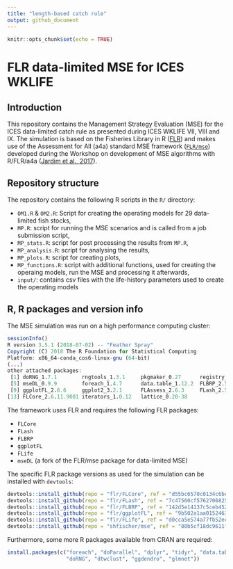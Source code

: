 ```yaml
---
title: "length-based catch rule"
output: github_document
---
```


```r
knitr::opts_chunk$set(echo = TRUE)
```

# FLR data-limited MSE for ICES WKLIFE

## Introduction

This repository contains the Management Strategy Evaluation (MSE) for the ICES data-limited catch rule as presented during ICES WKLIFE VII, VIII and IX.
The simulation is based on the Fisheries Library in R ([FLR](http://www.flr-project.org/)) and makes use of the Assessment for All (a4a) standard MSE framework ([`FLR/mse`](github.com/FLR/mse)) developed during the Workshop on development of MSE algorithms with R/FLR/a4a ([Jardim et al., 2017](https://ec.europa.eu/jrc/en/publication/assessment-all-initiativea4a-workshop-development-mse-algorithms-rflra4a)).

## Repository structure

The repository contains the following R scripts in the `R/` directory:

* `OM1.R` & `OM2.R`: Script for creating the operating models for 29 data-limited fish stocks,
* `MP.R`: script for running the MSE scenarios and is called from a job submission script, 
* `MP_stats.R`: script for post processing the results from `MP.R`,
* `MP_analysis.R`: script for analysing the results,
* `MP_plots.R`: script for creating plots,
* `MP_functions.R`: script with additional functions, used for creating the operaing models, run the MSE and processing it afterwards,
* `input/`: contains csv files with the life-history parameters used to create the operating models

## R, R packages and version info

The MSE simulation was run on a high performance computing cluster:
```r
sessionInfo()
R version 3.5.1 (2018-07-02) -- "Feather Spray"
Copyright (C) 2018 The R Foundation for Statistical Computing
Platform: x86_64-conda_cos6-linux-gnu (64-bit)
(...)
other attached packages:
 [1] doRNG_1.7.1        rngtools_1.3.1     pkgmaker_0.27      registry_0.5
 [5] mseDL_0.9.9        foreach_1.4.7      data.table_1.12.2  FLBRP_2.5.3
 [9] ggplotFL_2.6.6     ggplot2_3.2.1      FLAssess_2.6.3     FLash_2.5.11
[13] FLCore_2.6.11.9001 iterators_1.0.12   lattice_0.20-38
```


The framework uses FLR and requires the following FLR packages:

* `FLCore`
* `FLash`
* `FLBRP`
* `ggplotFL`
* `FLife`
* `mseDL` (a fork of the FLR/mse package for data-limited MSE)

The specific FLR package versions as used for the simulation can be installed with `devtools`:
```r
devtools::install_github(repo = "flr/FLCore", ref = "d55bc6570c0134c6bea6c3fc44be20378691e042")
devtools::install_github(repo = "flr/FLash", ref = "7c47560cf57627068259404bb553f2b644682726")
devtools::install_github(repo = "flr/FLBRP", ref = "142d5e14137c5ceb4526afd6718c26269ad81e7c")
devtools::install_github(repo = "flr/ggplotFL", ref = "9b502a1aa01524637f4f269a3353a92c7d452db0")
devtools::install_github(repo = "flr/FLife", ref = "d0cca5e574a77fb52ec607a25c244969b9c8dd38")
devtools::install_github(repo = "shfischer/mse", ref = "80b5cf18dc9611f7307f599564ccdfbad433948d")
```

Furthermore, some more R packages available from CRAN are required:
```r
install.packages(c("foreach", "doParallel", "dplyr", "tidyr", "data.table",
                   "doRNG", "dtwclust", "ggdendro", "glmnet")) 
```

